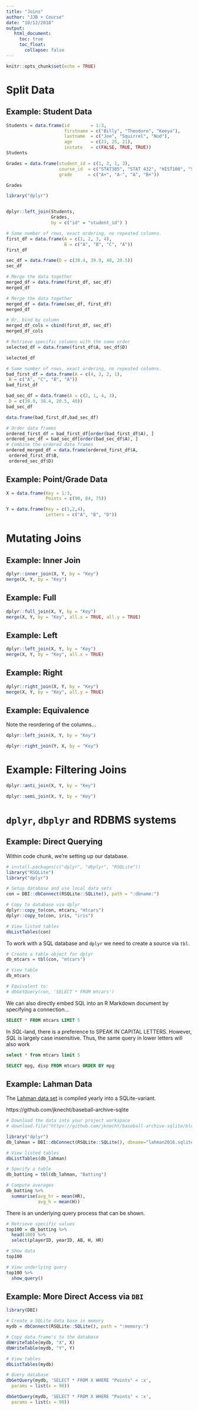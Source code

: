 ```yaml
---
title: "Joins"
author: "JJB + Course"
date: "10/12/2018"
output:
   html_document:
     toc: true
     toc_float:
       collapse: false
---
```



```r
knitr::opts_chunk$set(echo = TRUE)
```


# Split Data

## Example: Student Data

```r
Students = data.frame(id        = 1:3,
                      firstname = c("Billy", "Theodore", "Keeya"),
                      lastname  = c("Joe", "Squirrel", "Nod"),
                      age       = c(23, 25, 21),
                      instate   = c(FALSE, TRUE, TRUE))
Students
```

```r
Grades = data.frame(student_id = c(1, 2, 1, 3),
                    course_id  = c("STAT385", "STAT 432", "HIST100", "STAT385"),
                    grade      = c("A+", "A-", "A", "B+"))

Grades
```

```r
library("dplyr")


dplyr::left_join(Students,
                 Grades, 
                 by = c("id" = "student_id") )
```


```r
# Same number of rows, exact ordering, no repeated columns.
first_df = data.frame(A = c(1, 2, 3, 4), 
                      B = c("A", "B", "C", "A"))
first_df
```
```r
sec_df = data.frame(D = c(38.4, 39.9, 40, 20.5))
sec_df
```

```r
# Merge the data together
merged_df = data.frame(first_df, sec_df)
merged_df
```


```r
# Merge the data together
merged_df = data.frame(sec_df, first_df)
merged_df
```


```r
# Or, bind by column
merged_df_cols = cbind(first_df, sec_df)
merged_df_cols
```

```r
# Retrieve specific columns with the same order
selected_df = data.frame(first_df$A, sec_df$D)

selected_df
```


```r
# Same number of rows, exact ordering, no repeated columns.
bad_first_df = data.frame(A = c(4, 3, 2, 1),
 B = c("A", "C", "B", "A"))
bad_first_df
```

```r
bad_sec_df = data.frame(A = c(2, 1, 4, 3),
 D = c(39.9, 38.4, 20.5, 40))
bad_sec_df
```

```r
data.frame(bad_first_df,bad_sec_df)
```


```r
# Order data frames
ordered_first_df = bad_first_df[order(bad_first_df$A), ]
ordered_sec_df = bad_sec_df[order(bad_sec_df$A), ]
# Combine the ordered data frames
ordered_merged_df = data.frame(ordered_first_df$A,
 ordered_first_df$B,
 ordered_sec_df$D)
```


## Example: Point/Grade Data

```r
X = data.frame(Key = 1:3, 
               Points = c(90, 84, 75))

Y = data.frame(Key = c(1,2,4), 
               Letters = c("A", "B", "D"))
```

# Mutating Joins

## Example: Inner Join

```r
dplyr::inner_join(X, Y, by = "Key")
merge(X, Y, by = "Key")
```

## Example: Full

```r
dplyr::full_join(X, Y, by = "Key")
merge(X, Y, by = "Key", all.x = TRUE, all.y = TRUE)
```

## Example: Left

```r
dplyr::left_join(X, Y, by = "Key")
merge(X, Y, by = "Key", all.x = TRUE)
```

## Example: Right

```r
dplyr::right_join(X, Y, by = "Key")
merge(X, Y, by = "Key", all.y = TRUE)
```

## Example: Equivalence

Note the reordering of the columns...

```r
dplyr::left_join(X, Y, by = "Key")
```

```r
dplyr::right_join(Y, X, by = "Key")
```

# Example: Filtering Joins

```r
dplyr::anti_join(X, Y, by = "Key")
```


```r
dplyr::semi_join(X, Y, by = "Key")
```



# `dplyr`, `dbplyr` and RDBMS systems 


## Example: Direct Querying

Within code chunk, we're setting up our database. 

```r
# install.packages(c("dplyr", "dbplyr", "RSQLite"))
library("RSQLite")
library("dplyr")

# Setup database and use local data sets
con = DBI::dbConnect(RSQLite::SQLite(), path = ":dbname:")

# Copy to database via dplyr
dplyr::copy_to(con, mtcars, "mtcars")
dplyr::copy_to(con, iris, "iris")

# View listed tables
dbListTables(con)
```

To work with a SQL database and `dplyr` we need to create a source via 
`tbl`. 

```r
# Create a table object for dplyr
db_mtcars = tbl(con, "mtcars")

# View table
db_mtcars

# Equivalent to: 
# dbGetQuery(con, 'SELECT * FROM mtcars')
```

We can also directly embed SQL into an R Markdown document by specifying a connection...

```sql
SELECT * FROM mtcars LIMIT 5
```

In _SQL_-land, there is a preference to SPEAK IN CAPITAL LETTERS. However, _SQL_ is largely case insensitive. Thus, the same query in lower letters will also work

```sql
select * from mtcars limit 5
```

```sql
SELECT mpg, disp FROM mtcars ORDER BY mpg
```

## Example: Lahman Data

The [Lahman data set](http://www.seanlahman.com/baseball-archive/statistics/) is compiled yearly into a SQLite-variant.

https://github.com/jknecht/baseball-archive-sqlite

```r
# Download the data into your project workspace
# download.file("https://github.com/jknecht/baseball-archive-sqlite/blob/master/lahman2016.sqlite?raw=true", "lahman2016.sqlite")

library("dplyr")
db_lahman = DBI::dbConnect(RSQLite::SQLite(), dbname="lahman2016.sqlite")

# View listed tables
dbListTables(db_lahman)

# Specify a table
db_batting = tbl(db_lahman, "Batting")

# Compute averages
db_batting %>%
  summarise(avg_hr = mean(HR),
            avg_h = mean(H))

```

There is an underlying query process that can be shown.

```r
# Retrieve specific values
top100 = db_batting %>%
  head(100) %>%
  select(playerID, yearID, AB, H, HR)

# Show data
top100

# View underlying query
top100 %>% 
  show_query()
```




## Example: More Direct Access via `DBI`

```r
library(DBI)

# Create a SQLite data base in memory 
mydb = dbConnect(RSQLite::SQLite(), path = ":memory:")

# Copy data.frame's to the database
dbWriteTable(mydb, "X", X)
dbWriteTable(mydb, "Y", Y)

# View tables
dbListTables(mydb)

# Query database
dbGetQuery(mydb, 'SELECT * FROM X WHERE "Points" < :x', 
  params = list(x = 90))

dbGetQuery(mydb, 'SELECT * FROM X WHERE "Points" < :x', 
  params = list(x = 90))
```


